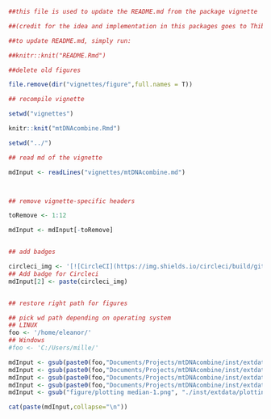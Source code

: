 ```r

##this file is used to update the README.md from the package vignette

##(credit for the idea and implementation in this packages goes to Thibuat Jombart)

##to update README.md, simply run:

##knitr::knit("README.Rmd")

```





```r

##delete old figures

file.remove(dir("vignettes/figure",full.names = T))

## recompile vignette

setwd("vignettes")

knitr::knit("mtDNAcombine.Rmd")

setwd("../")

```



```r

## read md of the vignette

mdInput <- readLines("vignettes/mtDNAcombine.md")



## remove vignette-specific headers

toRemove <- 1:12

mdInput <- mdInput[-toRemove]


## add badges 

circleci_img <- '[![CircleCI](https://img.shields.io/circleci/build/github/EvolEcolGroup/mtDNAcombine/master?label=build%20%28master%29&logo=circleci&style=plastic&token=dbf19e075582baa257024cdbe7a75edf96f93517)](https://circleci.com/gh/EvolEcolGroup/mtDNAcombine/tree/master)'
## Add badge for Circleci 
mdInput[2] <- paste(circleci_img)


## restore right path for figures

## pick wd path depending on operating system
## LINUX
foo <- '/home/eleanor/'
## Windows
#foo <- 'C:/Users/mille/'

mdInput <- gsub(paste0(foo,"Documents/Projects/mtDNAcombine/inst/extdata/mtDNAcombine_flow.png"), "./inst/extdata/mtDNAcombine_flow.png", mdInput)
mdInput <- gsub(paste0(foo,"Documents/Projects/mtDNAcombine/inst/extdata/hist_Pinicola_enucleator.png"), "./inst/extdata/hist_Pinicola_enucleator.png", mdInput)
mdInput <- gsub(paste0(foo,"Documents/Projects/mtDNAcombine/inst/extdata/hist_Calidris_maritima.png"), "./inst/extdata/hist_Calidris_maritima.png", mdInput)
mdInput <- gsub(paste0(foo,"Documents/Projects/mtDNAcombine/inst/extdata/Net_Picoides_tridactylus.png"), "./inst/extdata/Net_Picoides_tridactylus.png", mdInput)
mdInput <- gsub("figure/plotting median-1.png", "./inst/extdata/plotting_median-1.png", mdInput)

cat(paste(mdInput,collapse="\n"))
```
